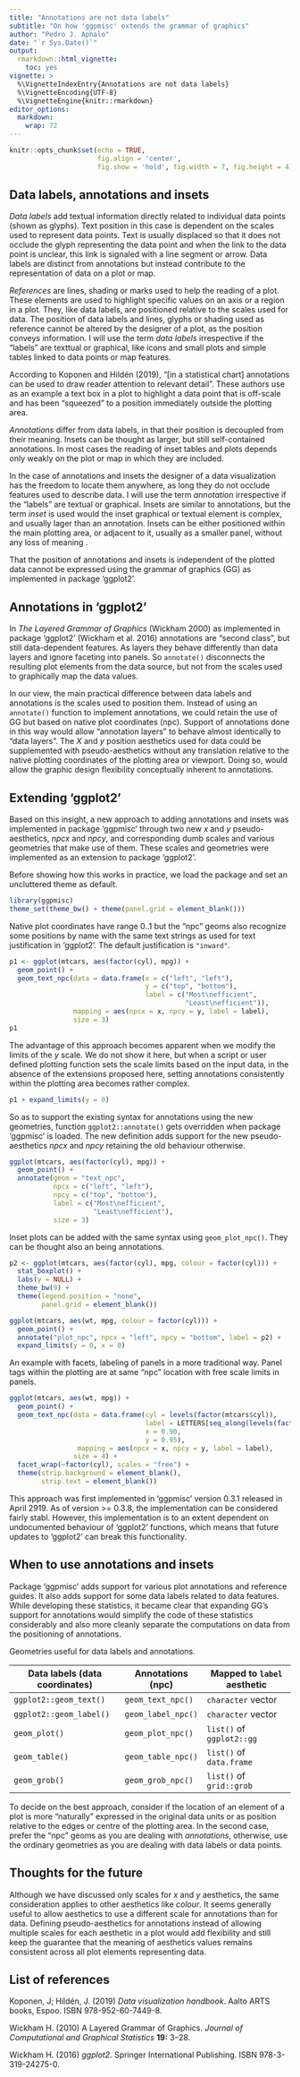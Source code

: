 ```yaml
---
title: "Annotations are not data labels"
subtitle: "On how 'ggpmisc' extends the grammar of graphics"
author: "Pedro J. Aphalo"
date: "`r Sys.Date()`"
output: 
  rmarkdown::html_vignette:
    toc: yes
vignette: >
  %\VignetteIndexEntry{Annotations are not data labels}
  %\VignetteEncoding{UTF-8}
  %\VignetteEngine{knitr::rmarkdown}
editor_options: 
  markdown: 
    wrap: 72
---
```


```r
knitr::opts_chunk$set(echo = TRUE,
                      fig.align = 'center', 
                      fig.show = 'hold', fig.width = 7, fig.height = 4)
```

## Data labels, annotations and insets

*Data labels* add textual information directly related to individual
data points (shown as glyphs). Text position in this case is dependent
on the scales used to represent data points. Text is usually displaced
so that it does not occlude the glyph representing the data point and
when the link to the data point is unclear, this link is signaled with a
line segment or arrow. Data labels are distinct from annotations but
instead contribute to the representation of data on a plot or map.

*References* are lines, shading or marks used to help the reading of a
plot. These elements are used to highlight specific values on an axis or
a region in a plot. They, like data labels, are positioned relative to
the scales used for data. The position of data labels and lines, glyphs
or shading used as reference cannot be altered by the designer of a
plot, as the position conveys information. I will use the term *data
labels* irrespective if the "labels" are texttual or graphical, like
icons and small plots and simple tables linked to data points or map
features.

According to Koponen and Hildén (2019), "[in a statistical chart]
annotations can be used to draw reader attention to relevant detail".
These authors use as an example a text box in a plot to highlight a data
point that is off-scale and has been "squeezed" to a position
immediately outside the plotting area.

*Annotations* differ from data labels, in that their position is
decoupled from their meaning. Insets can be thought as larger, but still
self-contained annotations. In most cases the reading of inset tables
and plots depends only weakly on the plot or map in which they are
included.

In the case of annotations and insets the designer of a data
visualization has the freedom to locate them anywhere, as long they do
not occlude features used to describe data. I will use the term
*annotation* irrespective if the "labels" are textual or graphical.
Insets are similar to annotations, but the term *inset* is used would
the inset graphical or textual element is complex, and usually lager
than an annotation. Insets can be either positioned within the main
plotting area, or adjacent to it, usually as a smaller panel, without
any loss of meaning .

That the position of annotations and insets is independent of the
plotted data cannot be expressed using the grammar of graphics (GG) as
implemented in package 'ggplot2'.

## Annotations in 'ggplot2'

In *The Layered Grammar of Graphics* (Wickham 2000) as implemented in
package 'ggplot2' (Wickham et al. 2016) annotations are "second class",
but still data-dependent features. As layers they behave differently
than data layers and ignore faceting into panels. So `annotate()`
disconnects the resulting plot elements from the data source, but not
from the scales used to graphically map the data values.

In our view, the main practical difference between data labels and
annotations is the scales used to position them. Instead of using an
`annotate()` function to implement annotations, we could retain the use
of GG but based on native plot coordinates (npc). Support of annotations
done in this way would allow "annotation layers" to behave almost
identically to "data layers". The *X* and *y* position aesthetics used
for data could be supplemented with pseudo-aesthetics without any
translation relative to the native plotting coordinates of the plotting
area or viewport. Doing so, would allow the graphic design flexibility
conceptually inherent to annotations.

## Extending 'ggplot2'

Based on this insight, a new approach to adding annotations and insets
was implemented in package 'ggpmisc' through two new *x* and *y*
pseudo-aesthetics, *npcx* and *npcy*, and corresponding dumb scales and
various geometries that make use of them. These scales and geometries
were implemented as an extension to package 'ggplot2'.

Before showing how this works in practice, we load the package and set an
uncluttered theme as default.

```r
library(ggpmisc)
theme_set(theme_bw() + theme(panel.grid = element_blank()))
```

Native plot coordinates have range 0..1 but the "npc" geoms also recognize some
positions by name with the same text strings as used for text justification in
'ggplot2'. The default justification is `"inward"`.

```r
p1 <- ggplot(mtcars, aes(factor(cyl), mpg)) +
  geom_point() +
  geom_text_npc(data = data.frame(x = c("left", "left"),
                                  y = c("top", "bottom"),
                                  label = c("Most\nefficient",
                                            "Least\nefficient")),
                mapping = aes(npcx = x, npcy = y, label = label),
                size = 3)
p1

```

The advantage of this approach becomes apparent when we modify the limits of the
_y_ scale. We do not show it here, but when a script or user defined plotting
function sets the scale limits based on the input data, in the absence of the
extensions proposed here, setting annotations consistently within the plotting
area becomes rather complex.

```r
p1 + expand_limits(y = 0)
```

So as to support the existing syntax for annotations using the new geometries,
function `ggplot2::annotate()` gets overridden when package 'ggpmisc' is loaded.
The new definition adds support for the new pseudo-aesthetics *npcx* and *npcy*
retaining the old behaviour otherwise.

```r
ggplot(mtcars, aes(factor(cyl), mpg)) +
  geom_point() +
  annotate(geom = "text_npc",
           npcx = c("left", "left"),
           npcy = c("top", "bottom"),
           label = c("Most\nefficient",
                     "Least\nefficient"),
           size = 3)
```

Inset plots can be added with the same syntax using `geom_plot_npc()`. They can
be thought also an being annotations.

```r
p2 <- ggplot(mtcars, aes(factor(cyl), mpg, colour = factor(cyl))) +
  stat_boxplot() +
  labs(y = NULL) +
  theme_bw(9) + 
  theme(legend.position = "none",
        panel.grid = element_blank())

ggplot(mtcars, aes(wt, mpg, colour = factor(cyl))) +
  geom_point() +
  annotate("plot_npc", npcx = "left", npcy = "bottom", label = p2) +
  expand_limits(y = 0, x = 0)

```

An example with facets, labeling of panels in a more traditional way.
Panel tags within the plotting are at same "npc" location with free
scale limits in panels.

```r
ggplot(mtcars, aes(wt, mpg)) +
  geom_point() +
  geom_text_npc(data = data.frame(cyl = levels(factor(mtcars$cyl)),
                                  label = LETTERS[seq_along(levels(factor(mtcars$cyl)))],
                                  x = 0.90,
                                  y = 0.95),
                 mapping = aes(npcx = x, npcy = y, label = label),
                size = 4) +
  facet_wrap(~factor(cyl), scales = "free") +
  theme(strip.background = element_blank(),
        strip.text = element_blank())
```

This approach was first implemented in 'ggpmisc' version 0.3.1 released
in April 2919. As of version \>= 0.3.8, the implementation can be
considered fairly stabl. However, this implementation is to an extent
dependent on undocumented behaviour of 'ggplot2' functions, which means
that future updates to 'ggplot2' can break this functionality.

## When to use annotations and insets

Package 'ggpmisc' adds support for various plot annotations and reference
guides. It also adds support for some data labels related to data features.
While developing these statistics, it became clear that expanding GG's support
for annotations would simplify the code of these statistics considerably and
also more cleanly separate the computations on data from the positioning of
annotations.

Geometries useful for data labels and annotations.

| Data labels (data coordinates) | Annotations (npc)  | Mapped to `label` aesthetic |
|--------------------------------|--------------------|---------------------------|
| `ggplot2::geom_text()`         | `geom_text_npc()`  | `character` vector        |
| `ggplot2::geom_label()`        | `geom_label_npc()` | `character` vector        |
| `geom_plot()`                  | `geom_plot_npc()`  | `list()` of `ggplot2::gg` |
| `geom_table()`                 | `geom_table_npc()` | `list()` of `data.frame`  |
| `geom_grob()`                  | `geom_grob_npc()`  | `list()` of `grid::grob`  |

To decide on the best approach, consider if the location of an element of a plot
is more "naturally" expressed in the original data units or as position relative
to the edges or centre of the plotting area. In the second case, prefer the
"npc" geoms as you are dealing with _annotations_, otherwise, use the ordinary
geometries as you are dealing with data labels or data points.

## Thoughts for the future

Although we have discussed only scales for *x* and *y* aesthetics, the
same consideration applies to other aesthetics like *colour*. It seems
generally useful to allow aesthetics to use a different scale for
annotations than for data. Defining pseudo-aesthetics for annotations
instead of allowing multiple scales for each aesthetic in a plot would
add flexibility and still keep the guarantee that the meaning of
aesthetics values remains consistent across all plot elements
representing data.

## List of references

Koponen, J; Hildén, J. (2019) *Data visualization handbook*. Aalto ARTS
books, Espoo. ISBN 978-952-60-7449-8.

Wickham H. (2010) A Layered Grammar of Graphics. *Journal of
Computational and Graphical Statistics* **19:** 3--28.

Wickham H. (2016) *ggplot2*. Springer International Publishing. ISBN
978-3-319-24275-0.
